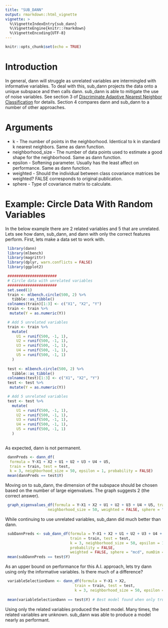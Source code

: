 ```yaml
---
title: "SUB_DANN"
output: rmarkdown::html_vignette
vignette: >
  %\VignetteIndexEntry{sub_dann}
  %\VignetteEngine{knitr::rmarkdown}
  %\VignetteEncoding{UTF-8}
---
```


```r
knitr::opts_chunk$set(echo = TRUE)
```

# Introduction
In general, dann will struggle as unrelated variables are intermingled with informative variables. To deal with this, sub_dann projects the data onto a unique subspace and then calls dann. sub_dann is able to mitigate the use of noise variables. See section 3 of [Discriminate Adaptive Nearest Neighbor Classification](https://web.stanford.edu/~hastie/Papers/dann_IEEE.pdf) for details. Section 4 compares dann and sub_dann to a number of other approaches.

# Arguments
* k - The number of points in the neighborhood. Identical to k in standard k nearest neighbors. Same as dann function.
* neighborhood_size - The number of data points used to estimate a good shape for the neighborhood. Same as dann function.
* epsilon - Softening parameter. Usually has the least affect on performance. Same as dann function.
* weighted - Should the individual between class covariance matrices be weighted? FALSE corresponds to original publication.
* sphere - Type of covariance matrix to calculate.

# Example: Circle Data With Random Variables
In the below example there are 2 related variables and 5 that are unrelated. Lets see how dann, sub_dann, and dann with only the correct features perform. First, lets make a data set to work with.

```r
 library(dann)
 library(mlbench)
 library(magrittr)
 library(dplyr, warn.conflicts = FALSE)
 library(ggplot2)

 ######################
 # Circle data with unrelated variables
 ######################
 set.seed(1)
 train <- mlbench.circle(500, 2) %>%
   tibble::as_tibble()
 colnames(train)[1:3] <- c("X1", "X2", "Y")
 train <- train %>%
  mutate(Y = as.numeric(Y))

 # Add 5 unrelated variables
 train <- train %>%
   mutate(
     U1 = runif(500, -1, 1),
     U2 = runif(500, -1, 1),
     U3 = runif(500, -1, 1),
     U4 = runif(500, -1, 1),
     U5 = runif(500, -1, 1)
   )
 
 test <- mlbench.circle(500, 2) %>%
   tibble::as_tibble()
 colnames(test)[1:3] <- c("X1", "X2", "Y")
 test <- test %>%
  mutate(Y = as.numeric(Y))

 # Add 5 unrelated variables
 test <- test %>%
   mutate(
     U1 = runif(500, -1, 1),
     U2 = runif(500, -1, 1),
     U3 = runif(500, -1, 1),
     U4 = runif(500, -1, 1),
     U5 = runif(500, -1, 1)
   )
 
```

As expected, dann is not permanent.

```r
 dannPreds <- dann_df(
  formula = Y~X1 + X2 + U1 + U2 + U3 + U4 + U5,
  train = train, test = test,
  k = 3, neighborhood_size = 50, epsilon = 1, probability = FALSE)
 mean(dannPreds == test$Y)
```

Moving on to sub_dann, the dimension of the subspace should be chosen based on the number of large eigenvalues. The graph suggests 2 (the correct answer).

```r
 graph_eigenvalues_df(formula = Y~X1 + X2 + U1 + U2 + U3 + U4 + U5, train = train, 
                   neighborhood_size = 50, weighted = FALSE, sphere = "mcd")
```

While continuing to use unrelated variables, sub_dann did much better than dann.
```r
 subDannPreds <- sub_dann_df(formula = Y~X1 + X2 + U1 + U2 + U3 + U4 + U5, 
                             train = train, test = test,
                             k = 3, neighborhood_size = 50, epsilon = 1, 
                             probability = FALSE, 
                             weighted = FALSE, sphere = "mcd", numDim = 2)
 mean(subDannPreds == test$Y)
```

As an upper bound on performance for this A.I. approach, lets try dann using only the informative variables. Is there much of a difference?
 
```r
 variableSelectionDann <- dann_df(formula = Y~X1 + X2, 
                               train = train, test = test,
                               k = 3, neighborhood_size = 50, epsilon = 1, probability = FALSE)
 
 mean(variableSelectionDann == test$Y) # Best model found when only true predictors are used.
```

Using only the related variables produced the best model. Many times, the related variables are unknown. sub_dann was able to produce a model nearly as performant.

